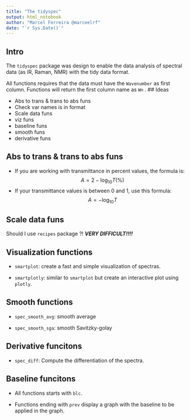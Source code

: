 ```yaml
---
title: "The tidyspec"
output: html_notebook
author: "Marcel Ferreira @marceelrf"
date: "`r Sys.Date()`"
---
```


## Intro

The `tidyspec` package was design to enable the data analysis of spectral data (as IR, Raman, NMR) with the tidy data format.

All functions requires that the data must have the `Wavenumber` as first column. Functions will return the first column name as `Wn`
.
## Ideas

-   Abs to trans & trans to abs funs\
-   Check var names is in format\
-   Scale data funs\
-   viz funs\
-   baseline funs\
-   smooth funs\
-   derivative funs

## Abs to trans & trans to abs funs

- If you are working with transmittance in percent values, the formula is:
$$A = 2-\log_{10}{T(\%)}$$
- If your transmittance values is between 0 and 1, use this formula:
$$A = -\log_{10}{T}$$


## Scale data funs

Should I use `recipes` package ?! 
__*VERY DIFFICULT!!!!*__

## Visualization functions

-   `smartplot`: create a fast and simple visualization of spectras.

-   `smartplotly`: similar to `smartplot` but create an interactive plot using `plotly`.

## Smooth functions  

- `spec_smooth_avg`: smooth average

- `spec_smooth_sga`: smooth Savitzky-golay

## Derivative funcitons  

- `spec_diff`: Compute the differentiation of the spectra.

## Baseline funcitons  

- All functions starts with `blc`.

- Functions ending with `prev` display a graph with the baseline to be applied in the graph.  
